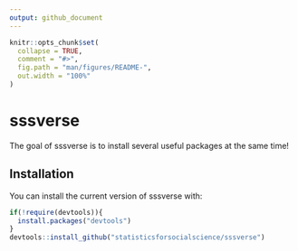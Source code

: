 ```yaml
---
output: github_document
---
```


<!-- README.md is generated from README.Rmd. Please edit that file -->

```r
knitr::opts_chunk$set(
  collapse = TRUE,
  comment = "#>",
  fig.path = "man/figures/README-",
  out.width = "100%"
)
```
# sssverse

The goal of sssverse is to install several useful packages at the same time!

## Installation

You can install the current version of sssverse with:

``` r
if(!require(devtools)){
  install.packages("devtools")
}
devtools::install_github("statisticsforsocialscience/sssverse")
```


